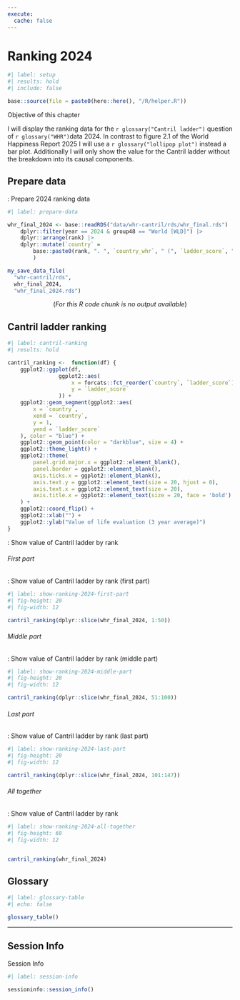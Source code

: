 ```yaml
---
execute:
  cache: false
---
```


# Ranking 2024 {#sec-03-ranking-2024}


```r
#| label: setup
#| results: hold
#| include: false

base::source(file = paste0(here::here(), "/R/helper.R"))
```

::::: {#obj-chapter-template}
:::: {.my-objectives}
::: {.my-objectives-header}
Objective of this chapter
:::

::: {.my-objectives-container}
I will display the ranking data for the `r glossary("Cantril ladder")` question of `r glossary("WHR")`data 2024. In contrast to figure 2.1 of the World Happiness Report 2025 I will use a `r glossary("lollipop plot")` instead a bar plot. Additionally I will only show the value for the Cantril ladder without the breakdown into its causal components.

:::
::::
:::::


## Prepare data

:::::{.my-r-code}
:::{.my-r-code-header}
:::::: {#cnj-03-prepare-data}
: Prepare 2024 ranking data
::::::
:::
::::{.my-r-code-container}
```r
#| label: prepare-data

whr_final_2024 <- base::readRDS("data/whr-cantril/rds/whr_final.rds") |> 
    dplyr::filter(year == 2024 & group48 == "World [WLD]") |> 
    dplyr::arrange(rank) |> 
    dplyr::mutate(`country` = 
        base::paste0(rank, ". ", `country_whr`, " (", `ladder_score`, ")")
        )

my_save_data_file(
  "whr-cantril/rds", 
  whr_final_2024, 
  "whr_final_2024.rds")
```

<center>(*For this R code chunk is no output available*)</center>
::::
:::::

## Cantril ladder ranking

```r
#| label: cantril-ranking
#| results: hold

cantril_ranking <-  function(df) {
    ggplot2::ggplot(df,
                ggplot2::aes(
                    x = forcats::fct_reorder(`country`, `ladder_score`) ,
                    y = `ladder_score`
                )) +
    ggplot2::geom_segment(ggplot2::aes(
        x = `country`,
        xend = `country`,
        y = 1,
        yend = `ladder_score`
    ), color = "blue") +
    ggplot2::geom_point(color = "darkblue", size = 4) +
    ggplot2::theme_light() +
    ggplot2::theme(
        panel.grid.major.x = ggplot2::element_blank(),
        panel.border = ggplot2::element_blank(),
        axis.ticks.x = ggplot2::element_blank(),
        axis.text.y = ggplot2::element_text(size = 20, hjust = 0),
        axis.text.x = ggplot2::element_text(size = 20),
        axis.title.x = ggplot2::element_text(size = 20, face = 'bold')
    ) +
    ggplot2::coord_flip() +
    ggplot2::xlab("") +
    ggplot2::ylab("Value of life evaluation (3 year average)")
}
```


::: {.my-code-collection}
:::: {.my-code-collection-header}
::::: {.my-code-collection-icon}
:::::
:::::: {#exm-03-show-ranking-2024}
: Show value of Cantril ladder by rank
::::::

::::

::::{.my-code-collection-container}

::: {.panel-tabset}

###### First part

:::::{.my-r-code}
:::{.my-r-code-header}
:::::: {#cnj-03-show-ranking-2024-first-part}
: Show value of Cantril ladder by rank (first part)
::::::
:::
::::{.my-r-code-container}
```r
#| label: show-ranking-2024-first-part
#| fig-height: 20
#| fig-width: 12

cantril_ranking(dplyr::slice(whr_final_2024, 1:50))
```

::::
:::::


###### Middle part

:::::{.my-r-code}
:::{.my-r-code-header}
:::::: {#cnj-show-ranking-2024-middle-part}
: Show value of Cantril ladder by rank (middle part)
::::::
:::
::::{.my-r-code-container}
```r
#| label: show-ranking-2024-middle-part
#| fig-height: 20
#| fig-width: 12

cantril_ranking(dplyr::slice(whr_final_2024, 51:100))

```

::::
:::::


###### Last part

:::::{.my-r-code}
:::{.my-r-code-header}
:::::: {#cnj-show-ranking-2024-middle-part}
: Show value of Cantril ladder by rank (last part)
::::::
:::
::::{.my-r-code-container}
```r
#| label: show-ranking-2024-last-part
#| fig-height: 20
#| fig-width: 12

cantril_ranking(dplyr::slice(whr_final_2024, 101:147))
```

::::
:::::

###### All together

:::::{.my-r-code}
:::{.my-r-code-header}
:::::: {#cnj-03-show-ranking-2024-all-together}
: Show value of Cantril ladder by rank
::::::
:::
::::{.my-r-code-container}
```r
#| label: show-ranking-2024-all-together
#| fig-height: 60
#| fig-width: 12


cantril_ranking(whr_final_2024)
```

::::
:::::

:::

::::
:::::




## Glossary

```r
#| label: glossary-table
#| echo: false

glossary_table()
```

------------------------------------------------------------------------

## Session Info

::::: my-r-code
::: my-r-code-header
Session Info
:::

::: my-r-code-container
```r
#| label: session-info

sessioninfo::session_info()
```
:::
:::::


